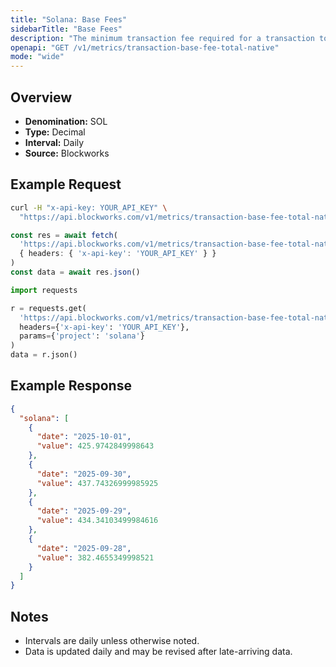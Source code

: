 ```yaml
---
title: "Solana: Base Fees"
sidebarTitle: "Base Fees"
description: "The minimum transaction fee required for a transaction to be included in a block"
openapi: "GET /v1/metrics/transaction-base-fee-total-native"
mode: "wide"
---
```


## Overview

- **Denomination:** SOL
- **Type:** Decimal
- **Interval:** Daily
- **Source:** Blockworks

## Example Request

<CodeGroup>

```bash cURL
curl -H "x-api-key: YOUR_API_KEY" \
  "https://api.blockworks.com/v1/metrics/transaction-base-fee-total-native?project=solana"
```

```typescript TypeScript
const res = await fetch(
  'https://api.blockworks.com/v1/metrics/transaction-base-fee-total-native?project=solana',
  { headers: { 'x-api-key': 'YOUR_API_KEY' } }
)
const data = await res.json()
```

```python Python
import requests

r = requests.get(
  'https://api.blockworks.com/v1/metrics/transaction-base-fee-total-native',
  headers={'x-api-key': 'YOUR_API_KEY'},
  params={'project': 'solana'}
)
data = r.json()
```

</CodeGroup>

## Example Response

```json
{
  "solana": [
    {
      "date": "2025-10-01",
      "value": 425.9742849998643
    },
    {
      "date": "2025-09-30",
      "value": 437.74326999985925
    },
    {
      "date": "2025-09-29",
      "value": 434.34103499984616
    },
    {
      "date": "2025-09-28",
      "value": 382.4655349998521
    }
  ]
}
```

## Notes
- Intervals are daily unless otherwise noted.
- Data is updated daily and may be revised after late-arriving data.